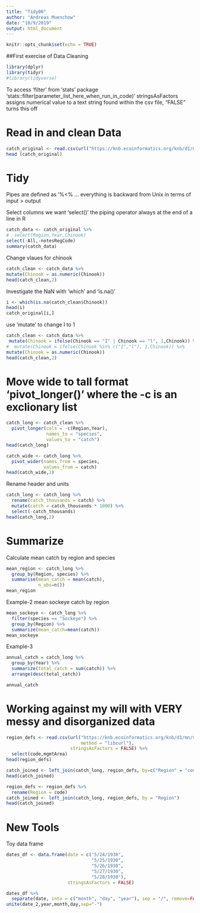 ```yaml
---
title: "Tidy00"
author: "Andreas Muenchow"
date: "10/9/2019"
output: html_document
---
```


```r
knitr::opts_chunk$set(echo = TRUE)
```

##First exercise of Data Cleaning
``` r
library(dplyr)
library(tidyr)
#library(tidyverse)
```

To access 'filter' from 'stats' package
'stats::filter(parameter_list_here_when_run_in_code)'
stringsAsFactors assigns numerical value to a text string found within the csv file, "FALSE" turns this off

# Read in and clean Data

```r
catch_original <- read.csv(url("https://knb.ecoinformatics.org/knb/d1/mn/v2/object/df35b.302.1",method = "libcurl"),stringsAsFactors = FALSE)
head (catch_original)
```

# Tidy
Pipes are defined as '%<% ... everything is backward from Unix in terms of input > output

Select columns we want 'select()' the piping operator always at the end of a line in R
``` r
catch_data <- catch_original %>%
#  select(Region,Year,Chinook)
select(-All,-notesRegCode)
summary(catch_data)

```
Change vlaues for chinook
```r
catch_clean <- catch_data %>%
mutate(Chinook = as.numeric(Chinook))
head(catch_clean,2)
```
Investigate the NaN with 'which' and 'is.na()'
```r
i <- which(is.na(catch_clean$Chinook))
head(i)
catch_original[i,]
```
use 'mutate' to change I to 1
```r
catch_clean <- catch_data %>%
 mutate(Chinook = ifelse(Chinook == "I" | Chinook == "l", 1,Chinook)) %>%
#  mutate(Chinook = ifelse(Chinook %in% c("I","l"), 1,Chinook)) %>%
mutate(Chinook = as.numeric(Chinook))
head(catch_clean,2)
```
# Move wide to tall format 'pivot_longer()' where the -c is an exclionary list
``` r
catch_long <- catch_clean %>%
  pivot_longer(cols = -c(Region,Year),
               names_to = "species",
               values_to = "catch")
head(catch_long)
```
```r
catch_wide <- catch_long %>%
  pivot_wider(names_from = species,
              values_from = catch)
head(catch_wide,2)
```
Rename header and units
```r
catch_long <- catch_long %>%
  rename(catch_thousands = catch) %>%
  mutate(catch = catch_thousands * 1000) %>%
  select(-catch_thousands)
head(catch_long,2)
```
# Summarize

Calculate mean catch by region and species
```r
mean_region <- catch_long %>%
  group_by(Region, species) %>%
  summarise(mean_catch = mean(catch),
            n_obs=n())
mean_region
```
Example-2 mean sockeye catch by region
```r
mean_sockeye <- catch_long %>%
  filter(species == "Sockeye") %>%
  group_by(Region) %>%
  summarize(mean_catch=mean(catch))
mean_sockeye
```
Example-3
```r
annual_catch = catch_long %>%
  group_by(Year) %>%
  summarize(total_catch = sum(catch)) %>%
  arrange(desc(total_catch))

annual_catch
```
# Working against my will with VERY messy and disorganized data
```r
region_defs <- read.csv(url("https://knb.ecoinformatics.org/knb/d1/mn/v2/object/df35b.303.1",
                            method = "libcurl"),
                        stringsAsFactors = FALSE) %>%
  select(code,mgmtArea)
head(region_defs)
```
```r
catch_joined <- left_join(catch_long, region_defs, by=c("Region" = "code"))
head(catch_joined)
```
```r
region_defs <- region_defs %>%
  rename(Region = code)
catch_joined <- left_join(catch_long, region_defs, by = "Region")
head(catch_joined)
```
# New Tools
Toy data frame
```r
dates_df <- data.frame(date = c("5/24/1930",
                                "5/25/1930",
                                "5/26/1930",
                                "5/27/1930",
                                "5/28/1930"),
                       stringsAsFactors = FALSE)

dates_df %>% 
  separate(date, into = c("month", "day", "year"), sep = "/", remove=FALSE) %>%
unite(date_2,year,month,day,sep="-")
```